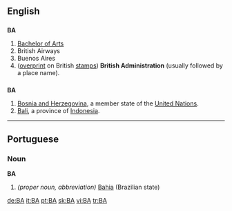 {{see|ba|Ba|bá|bā}}

==English==

==={{initialism}}===
'''BA'''

#[[Bachelor of Arts]]
#British Airways
#Buenos Aires
#([[overprint]] on British [[stamp]]s) '''British Administration''' (usually followed by a place name).

==={{abbreviation}}===
'''BA'''
# [[Bosnia and Herzegovina]], a member state of the [[United Nations]].
#[[Bali]], a province of [[Indonesia]].

----

==Portuguese==
===Noun===
'''BA'''
#''(proper noun, abbreviation)'' [[Bahia]] (Brazilian state)

[[de:BA]]
[[it:BA]]
[[pt:BA]]
[[sk:BA]]
[[vi:BA]]
[[tr:BA]]